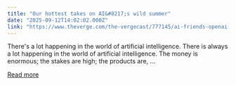 ```yaml
---
title: "Our hottest takes on AI&#8217;s wild summer"
date: "2025-09-12T14:02:02.000Z"
link: "https://www.theverge.com/the-vergecast/777145/ai-friends-openai-claude-takes-vergecast"
---
```


There's a lot happening in the world of artificial intelligence. There is always a lot happening in the world of artificial intelligence. The money is enormous; the stakes are high; the products are, ...

[Read more](https://www.theverge.com/the-vergecast/777145/ai-friends-openai-claude-takes-vergecast)
